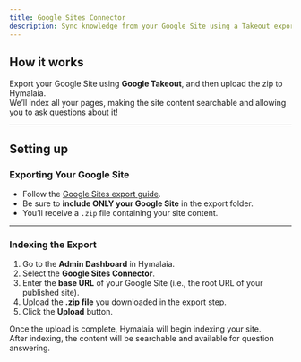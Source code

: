 ```yaml
---
title: Google Sites Connector
description: Sync knowledge from your Google Site using a Takeout export
---
```


## How it works

Export your Google Site using **Google Takeout**, and then upload the zip to Hymalaia.  
We’ll index all your pages, making the site content searchable and allowing you to ask questions about it!

---

## Setting up

### Exporting Your Google Site

- Follow the [Google Sites export guide](https://takeout.google.com/).
- Be sure to **include ONLY your Google Site** in the export folder.
- You’ll receive a `.zip` file containing your site content.

---

### Indexing the Export

1. Go to the **Admin Dashboard** in Hymalaia.
2. Select the **Google Sites Connector**.
3. Enter the **base URL** of your Google Site (i.e., the root URL of your published site).
4. Upload the **.zip file** you downloaded in the export step.
5. Click the **Upload** button.

Once the upload is complete, Hymalaia will begin indexing your site.  
After indexing, the content will be searchable and available for question answering.

